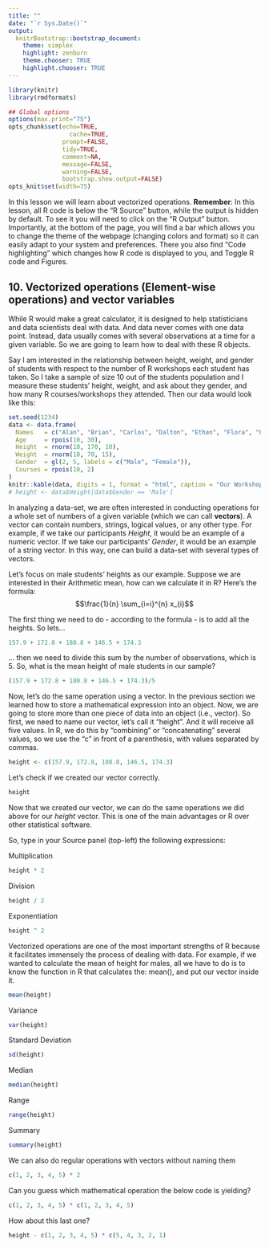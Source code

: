 ```yaml
---
title: ""
date: "`r Sys.Date()`"
output:
  knitrBootstrap::bootstrap_document:
    theme: simplex
    highlight: zenburn
    theme.chooser: TRUE
    highlight.chooser: TRUE
---
```


```r
library(knitr)
library(rmdformats)

## Global options
options(max.print="75")
opts_chunk$set(echo=TRUE,
	             cache=TRUE,
               prompt=FALSE,
               tidy=TRUE,
               comment=NA,
               message=FALSE,
               warning=FALSE,
               bootstrap.show.output=FALSE)
opts_knit$set(width=75)
```

In this lesson we will learn about vectorized operations. **Remember**: In this lesson, all R code is below the "R Source" button, while the output is hidden by default. To see it you will need to click on the "R Output" button. Importantly, at the bottom of the page, you will find a bar which allows you to change the theme of the webpage (changing colors and format) so it can easily adapt to your system and preferences. There you also find "Code highlighting" which changes how R code is displayed to you, and Toggle R code and Figures.

## 10. Vectorized operations (Element-wise operations) and vector variables

While R would make a great calculator, it is designed to help statisticians and data scientists deal with data. And data never comes with one data point. Instead, data usually comes with several observations at a time for a given variable. So we are going to learn how to deal with these R objects.

Say I am interested in the relationship between height, weight, and gender of students with respect to the number of R workshops each student has taken. So I take a sample of size 10 out of the students population and I measure these students' height, weight, and ask about they gender, and how many R courses/workshops they attended. Then our data would look like this: 

```r
set.seed(1234)
data <- data.frame(
  Names   = c("Alan", "Brian", "Carlos", "Dalton", "Ethan", "Flora", "Gaia", "Helen", "Ingrid", "Jennifer"),
  Age     = rpois(10, 30),
  Height  = rnorm(10, 170, 10),
  Weight  = rnorm(10, 70, 15),
  Gender  = gl(2, 5, labels = c("Male", "Female")),
  Courses = rpois(10, 2)
)
knitr::kable(data, digits = 1, format = "html", caption = "Our Workshop Sample", align='c',padding = 2)
# height <- data$Height[data$Gender == 'Male']
```

In analyzing a data-set, we are often interested in conducting operations for a whole set of numbers of a given variable (which we can call **vectors**). A vector can contain numbers, strings, logical values, or any other type. For example, if we take our participants _Height_, it would be an example of a numeric vector. If we take our participants' _Gender_, it would be an example of a string vector. In this way, one can build a data-set with several types of vectors.

Let's focus on male students' heights as our example. Suppose we are interested in their Arithmetic mean, how can we calculate it in R? Here's the formula: $$\frac{1}{n} \sum_{i=i}^{n} x_{i}$$

The first thing we need to do - according to the formula - is to add all the heights. So lets... 

```r
157.9 + 172.8 + 180.8 + 146.5 + 174.3
```

... then we need to divide this sum by the number of observations, which is 5. So, what is the mean height of male students in our sample?

```r
(157.9 + 172.8 + 180.8 + 146.5 + 174.3)/5
```

Now, let's do the same operation using a vector. In the previous section we learned how to store a mathematical expression into an object. Now, we are going to store more than one piece of data into an object (i.e., vector). So first, we need to name our vector, let's call it "height". And it will receive all five values. In R, we do this by "combining" or "concatenating" several values, so we use the "c" in front of a parenthesis, with values separated by commas.

```r
height <- c(157.9, 172.8, 180.8, 146.5, 174.3)
```

Let's check if we created our vector correctly.

```r
height
```

Now that we created our vector, we can do the same operations we did above for our _height_ vector. This is one of the main advantages or R over other statistical software. 

So, type in your Source panel (top-left) the following expressions:

Multiplication

```r
height * 2
```

Division

```r
height / 2
```

Exponentiation

```r
height ^ 2
```

Vectorized operations are one of the most important strengths of R because it facilitates immensely the process of dealing with data. For example, if we wanted to calculate the mean of height for males, all we have to do is to know the function in R that calculates the: mean(), and put our vector inside it.

```r
mean(height)
```

Variance

```r
var(height)
```

Standard Deviation

```r
sd(height)
```

Median

```r
median(height)
```

Range

```r
range(height)
```

Summary

```r
summary(height)
```

We can also do regular operations with vectors without naming them

```r
c(1, 2, 3, 4, 5) * 2
```

Can you guess which mathematical operation the below code is yielding?

```r
c(1, 2, 3, 4, 5) * c(1, 2, 3, 4, 5)
```

How about this last one?

```r
height - c(1, 2, 3, 4, 5) * c(5, 4, 3, 2, 1)
```

